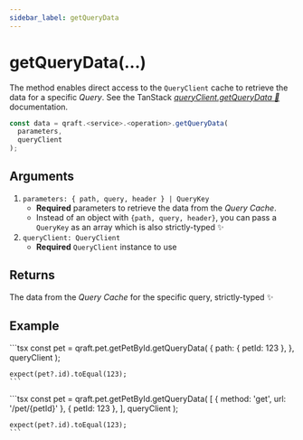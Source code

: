```yaml
---
sidebar_label: getQueryData
---
```



# getQueryData(...)

The method enables direct access to the `QueryClient` cache to retrieve the data for a specific _Query_.
See the TanStack [_queryClient.getQueryData 🌴_](https://tanstack.com/query/latest/docs/reference/QueryClient#queryclientgetquerydata) documentation.

```ts
const data = qraft.<service>.<operation>.getQueryData(
  parameters,
  queryClient
);
```

## Arguments

1. `parameters: { path, query, header } | QueryKey`
   - **Required** parameters to retrieve the data from the _Query Cache_.
   - Instead of an object with `{path, query, header}`, you can pass a `QueryKey` as an array
     which is also strictly-typed ✨
2. `queryClient: QueryClient`
   - **Required** `QueryClient` instance to use

## Returns
The data from the _Query Cache_ for the specific query, strictly-typed ✨

## Example

<Tabs>
  <TabItem value="parameters" label="Parameters">
    ```tsx
    const pet = qraft.pet.getPetById.getQueryData(
      {
        path: { petId: 123 },
      },
      queryClient
    );

    expect(pet?.id).toEqual(123);
    ```
  </TabItem>
  <TabItem value="query-key" label="QueryKey">
    ```tsx
    const pet = qraft.pet.getPetById.getQueryData(
      [
        { method: 'get', url: '/pet/{petId}' },
        { petId: 123 },
      ],
      queryClient
    );

    expect(pet?.id).toEqual(123);
    ```
  </TabItem>
</Tabs>
